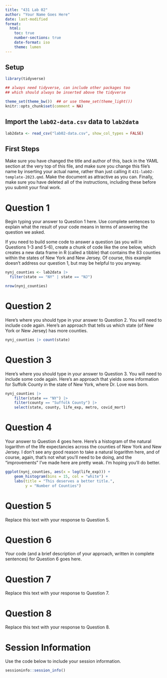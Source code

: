 ---
title: "431 Lab 02"
author: "Your Name Goes Here"
date: last-modified
format: 
  html:
    toc: true
    number-sections: true
    date-format: iso
    theme: lumen
---

## Setup

```{r load_packages, message = FALSE, warning = FALSE}

library(tidyverse)

## always need tidyverse, can include other packages too
## which should always be inserted above the tidyverse

theme_set(theme_bw())  ## or use theme_set(theme_light())
knitr::opts_chunk$set(comment = NA)
```

## Import the `lab02-data.csv` data to `lab2data`

```{r}
lab2data <- read_csv("lab02-data.csv", show_col_types = FALSE)
```

## First Steps

Make sure you have changed the title and author of this, back in the YAML section at the very top of this file, and make sure you change this file's name by inserting your actual name, rather than just calling it `431-lab02-template-2023.qmd`. Make the document as attractive as you can. Finally, make sure you have deleted all of the instructions, including these before you submit your final work.

# Question 1

Begin typing your answer to Question 1 here. Use complete sentences to explain what the result of your code means in terms of answering the question we asked.

If you need to build some code to answer a question (as you will in Questions 1-3 and 5-6), create a chunk of code like the one below, which creates a new data frame in R (called a tibble) that contains the 83 counties within the states of New York and New Jersey. Of course, this example doesn't address our question 1, but may be helpful to you anyway.

```{r q1_create_nynj}
nynj_counties <- lab2data |>
  filter(state == "NY" | state == "NJ")

nrow(nynj_counties)
```

# Question 2

Here's where you should type in your answer to Question 2. You will need to include code again. Here's an approach that tells us which state (of New York or New Jersey) has more counties.

```{r}
nynj_counties |> count(state)
```

# Question 3

Here's where you should type in your answer to Question 3. You will need to include some code again. Here's an approach that yields some information for Suffolk County in the state of New York, where Dr. Love was born.

```{r q3_metro_suffolk}
nynj_counties |>
    filter(state == "NY") |>
    filter(county == "Suffolk County") |>
    select(state, county, life_exp, metro, covid_mort)
```

# Question 4

Your answer to Question 4 goes here. Here's a histogram of the natural logarithm of the life expectancies across the counties of New York and New Jersey. I don't see any good reason to take a natural logarithm here, and of course, again, that's not what you'll need to be doing, and the "improvements" I've made here are pretty weak. I'm hoping you'll do better.

```{r q4_popdens_hist}
ggplot(nynj_counties, aes(x = log(life_exp))) +
    geom_histogram(bins = 15, col = "white") +
    labs(title = "This deserves a better title.",
         y = "Number of Counties") 
```

# Question 5

Replace this text with your response to Question 5.

# Question 6

Your code (and a brief description of your approach, written in complete sentences) for Question 6 goes here.

# Question 7

Replace this text with your response to Question 7. 

# Question 8

Replace this text with your response to Question 8.

# Session Information

Use the code below to include your session information.

```{r}
sessioninfo::session_info()
```
